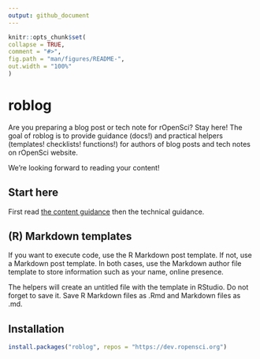 ```yaml
---
output: github_document
---
```


<!-- README.md is generated from README.Rmd. Please edit that file -->

```r
knitr::opts_chunk$set(
collapse = TRUE,
comment = "#>",
fig.path = "man/figures/README-",
out.width = "100%"
)
```

# roblog

Are you preparing a blog post or tech note for rOpenSci? Stay here! The goal of roblog is to provide guidance (docs!) and practical helpers (templates! checklists! functions!) for authors of blog posts and tech notes on rOpenSci website. 

We're looking forward to reading your content!

## Start here

First read [the content guidance](/content-guidelines.html) then the technical guidance.

## (R) Markdown templates

If you want to execute code, use the R Markdown post template. If not, use a Markdown post template. In both cases, use the Markdown author file template to store information such as your name, online presence.

The helpers will create an untitled file with the template in RStudio. Do not forget to save it. Save R Markdown files as .Rmd and Markdown files as .md.


## Installation

``` r
install.packages("roblog", repos = "https://dev.ropensci.org")
```

